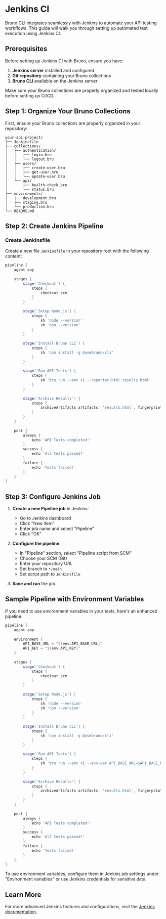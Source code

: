 
# Jenkins CI

Bruno CLI integrates seamlessly with Jenkins to automate your API testing workflows. This guide will walk you through setting up automated test execution using Jenkins CI.

## Prerequisites

Before setting up Jenkins CI with Bruno, ensure you have:

1. **Jenkins server** installed and configured
2. **Git repository** containing your Bruno collections
3. **Bruno CLI** available on the Jenkins server

<Callout type="info">
  Make sure your Bruno collections are properly organized and tested locally before setting up CI/CD.
</Callout>

## Step 1: Organize Your Bruno Collections

First, ensure your Bruno collections are properly organized in your repository:

```
your-api-project/
├── Jenkinsfile
├── collections/
│   ├── authentication/
│   │   ├── login.bru
│   │   └── logout.bru
│   ├── users/
│   │   ├── create-user.bru
│   │   ├── get-user.bru
│   │   └── update-user.bru
│   └── api/
│       ├── health-check.bru
│       └── status.bru
├── environments/
│   ├── development.bru
│   ├── staging.bru
│   └── production.bru
└── README.md
```

## Step 2: Create Jenkins Pipeline

### Create Jenkinsfile

Create a new file `Jenkinsfile` in your repository root with the following content:

```groovy
pipeline {
    agent any
    
    stages {
        stage('Checkout') {
            steps {
                checkout scm
            }
        }
        
        stage('Setup Node.js') {
            steps {
                sh 'node --version'
                sh 'npm --version'
            }
        }
        
        stage('Install Bruno CLI') {
            steps {
                sh 'npm install -g @usebruno/cli'
            }
        }
        
        stage('Run API Tests') {
            steps {
                sh 'bru run --env ci --reporter-html results.html'
            }
        }
        
        stage('Archive Results') {
            steps {
                archiveArtifacts artifacts: 'results.html', fingerprint: true
            }
        }
    }
    
    post {
        always {
            echo 'API Tests completed!'
        }
        success {
            echo 'All tests passed!'
        }
        failure {
            echo 'Tests failed!'
        }
    }
}
```

## Step 3: Configure Jenkins Job

1. **Create a new Pipeline job** in Jenkins:
   - Go to Jenkins dashboard
   - Click "New Item"
   - Enter job name and select "Pipeline"
   - Click "OK"

2. **Configure the pipeline**:
   - In "Pipeline" section, select "Pipeline script from SCM"
   - Choose your SCM (Git)
   - Enter your repository URL
   - Set branch to `*/main`
   - Set script path to `Jenkinsfile`

3. **Save and run** the job

## Sample Pipeline with Environment Variables

If you need to use environment variables in your tests, here's an enhanced pipeline:

```groovy
pipeline {
    agent any
    
    environment {
        API_BASE_URL = "${env.API_BASE_URL}"
        API_KEY = "${env.API_KEY}"
    }
    
    stages {
        stage('Checkout') {
            steps {
                checkout scm
            }
        }
        
        stage('Setup Node.js') {
            steps {
                sh 'node --version'
                sh 'npm --version'
            }
        }
        
        stage('Install Bruno CLI') {
            steps {
                sh 'npm install -g @usebruno/cli'
            }
        }
        
        stage('Run API Tests') {
            steps {
                sh 'bru run --env ci --env-var API_BASE_URL=$API_BASE_URL --env-var API_KEY=$API_KEY --reporter-html results.html'
            }
        }
        
        stage('Archive Results') {
            steps {
                archiveArtifacts artifacts: 'results.html', fingerprint: true
            }
        }
    }
    
    post {
        always {
            echo 'API Tests completed!'
        }
        success {
            echo 'All tests passed!'
        }
        failure {
            echo 'Tests failed!'
        }
    }
}
```

<Callout type="info">
  To use environment variables, configure them in Jenkins job settings under "Environment variables" or use Jenkins credentials for sensitive data.
</Callout>

## Learn More

For more advanced Jenkins features and configurations, visit the [Jenkins documentation](https://www.jenkins.io/doc/). 